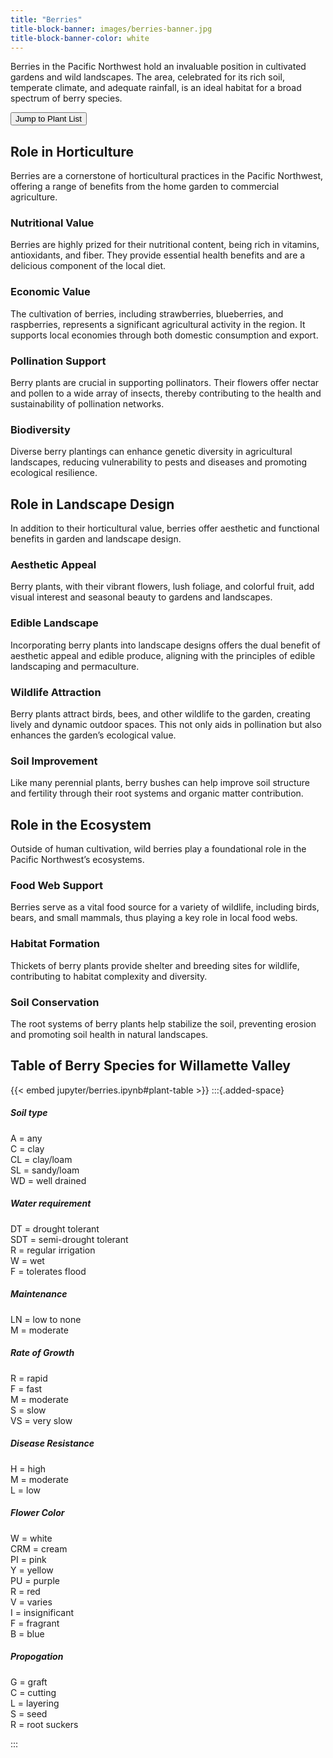```yaml
---
title: "Berries"
title-block-banner: images/berries-banner.jpg
title-block-banner-color: white
---
```


Berries in the Pacific Northwest hold an invaluable position in cultivated gardens and wild landscapes. The area, celebrated for its rich soil, temperate climate, and adequate rainfall, is an ideal habitat for a broad spectrum of berry species.

:::{.added-space}
:::

:::{.added-space}
<a href="#ground-cover-list">
<button type="button" class="btn btn-primary">Jump to Plant List</button></a>

:::

## Role in Horticulture

Berries are a cornerstone of horticultural practices in the Pacific Northwest, offering a range of benefits from the home garden to commercial agriculture.

### Nutritional Value

Berries are highly prized for their nutritional content, being rich in vitamins, antioxidants, and fiber. They provide essential health benefits and are a delicious component of the local diet.

### Economic Value

The cultivation of berries, including strawberries, blueberries, and raspberries, represents a significant agricultural activity in the region. It supports local economies through both domestic consumption and export.

### Pollination Support

Berry plants are crucial in supporting pollinators. Their flowers offer nectar and pollen to a wide array of insects, thereby contributing to the health and sustainability of pollination networks.

### Biodiversity

Diverse berry plantings can enhance genetic diversity in agricultural landscapes, reducing vulnerability to pests and diseases and promoting ecological resilience.

## Role in Landscape Design

In addition to their horticultural value, berries offer aesthetic and functional benefits in garden and landscape design.

### Aesthetic Appeal

Berry plants, with their vibrant flowers, lush foliage, and colorful fruit, add visual interest and seasonal beauty to gardens and landscapes.

### Edible Landscape

Incorporating berry plants into landscape designs offers the dual benefit of aesthetic appeal and edible produce, aligning with the principles of edible landscaping and permaculture.

### Wildlife Attraction

Berry plants attract birds, bees, and other wildlife to the garden, creating lively and dynamic outdoor spaces. This not only aids in pollination but also enhances the garden's ecological value.

### Soil Improvement

Like many perennial plants, berry bushes can help improve soil structure and fertility through their root systems and organic matter contribution.

## Role in the Ecosystem

Outside of human cultivation, wild berries play a foundational role in the Pacific Northwest's ecosystems.

### Food Web Support

Berries serve as a vital food source for a variety of wildlife, including birds, bears, and small mammals, thus playing a key role in local food webs.

### Habitat Formation

Thickets of berry plants provide shelter and breeding sites for wildlife, contributing to habitat complexity and diversity.

### Soil Conservation

The root systems of berry plants help stabilize the soil, preventing erosion and promoting soil health in natural landscapes.

## Table of Berry Species for Willamette Valley {#ground-cover-list}

:::{.column-page}

{{< embed jupyter/berries.ipynb#plant-table >}}
:::{.added-space}

:::

:::{.added-space}
::: {.small-font}
##### Soil type
A = any\
C = clay\
CL = clay/loam\
SL = sandy/loam\
WD = well drained\

##### Water requirement 
DT = drought tolerant\
SDT = semi-drought tolerant\
R = regular irrigation\
W  = wet\
F  = tolerates flood\

##### Maintenance
LN = low to none\
M  = moderate\

##### Rate of Growth
R = rapid\
F = fast\
M = moderate\
S = slow\
VS = very slow\

##### Disease Resistance
H = high\
M = moderate\
L = low\

##### Flower Color
W = white\
CRM = cream\
PI  = pink\
Y = yellow\
PU = purple\
R = red\
V = varies\
I = insignificant\
F = fragrant\
B = blue\

##### Propogation
G = graft\
C = cutting\
L = layering\
S = seed\
R = root suckers\

:::
:::
:::